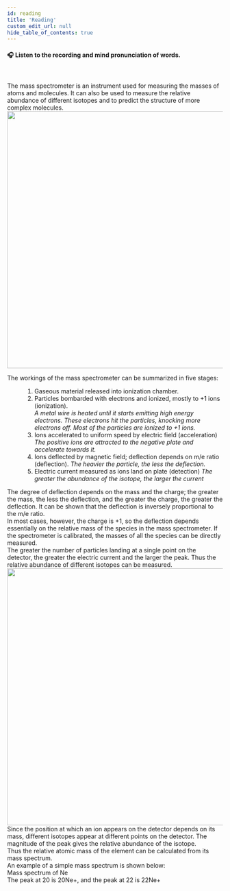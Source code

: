```yaml
---
id: reading
title: 'Reading'
custom_edit_url: null
hide_table_of_contents: true
---
```


#### 🎧️ Listen to the recording and mind pronunciation of words.

<ReactPlayer
  url="/media/502.901fda89.mp3"
  width="100ww"
  height="40px"
  controls={true}
/>

<br />

The mass spectrometer is an instrument used for measuring the masses of atoms and molecules. It can also be used to measure the relative abundance of different isotopes and to predict the structure of more complex molecules.<br/>
<img src={massSpectrometer} width="600"/>

<dl>
    <dt>The workings of the mass spectrometer can be summarized in five stages:</dt>
    <ol>
        <dd><li>Gaseous material released into ionization chamber.</li></dd>
        <dd><li>Particles bombarded with electrons and ionized, mostly to +1 ions (ionization).<br/>
        <em>A metal wire is heated until it starts emitting high energy electrons. These electrons hit the particles, knocking more electrons off. Most of the particles are ionized to +1 ions.</em>
        </li></dd>
        <dd><li>Ions  accelerated  to  uniform  speed  by  electric  field (acceleration)<br/>
        <em>The positive ions are attracted to the negative plate and accelerate towards it.</em>
        </li></dd>
        <dd><li>Ions deflected by magnetic field; deflection depends on m/e ratio (deflection).
        <em>The heavier the particle, the less the deflection.</em>
        </li></dd>
        <dd><li>Electric current measured as ions land on plate (detection)
        <em>The greater the abundance of the isotope, the larger the current</em>
        </li></dd>
    </ol>
</dl>
The degree of deflection depends on the mass and the charge; the greater the mass, the less the deflection, and the greater the charge, the greater the deflection. It can be shown that the deflection is inversely proportional to the m/e ratio.<br/>
In  most  cases,  however,  the  charge  is  +1,  so  the  deflection depends essentially on the relative mass of the species in the mass spectrometer. If the spectrometer is calibrated, the masses of all the species can be directly measured. <br/>
The greater the number of particles landing at a single point on the detector, the greater the electric current and the larger the peak. Thus the relative abundance of different isotopes can be measured.<br/>
<img src={graph} width="600"/><br/>
Since the position at which an  ion  appears  on  the detector  depends  on  its mass,  different  isotopes appear at different points on  the  detector.  The magnitude of the peak gives the relative abundance of the isotope.<br/>
Thus  the  relative  atomic mass  of  the  element  can be calculated from its mass spectrum.<br/>
An example of a simple mass spectrum is shown below:<br/>
Mass spectrum of Ne<br/>
The peak at 20 is 20Ne+, and the peak at 22 is 22Ne+
